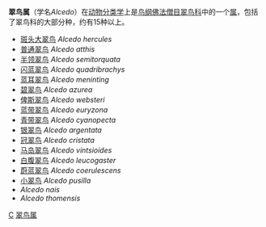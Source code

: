 {{Automatic taxobox
| taxon = Alcedo
| authority = 
| image = Alcedo atthis 2 (Marek Szczepanek).jpg
| image_caption = [[普通翠鸟|普通翠鸟]]
| subdivision_ranks = [[种_(生物)|种]]
| subdivision = 
* [[斑头大翠鸟|斑头大翠鸟]] ''A. hercules''
* [[普通翠鸟|普通翠鸟]] ''A. atthis''
* [[半领翠鸟|半领翠鸟]] ''A. semitorquata''
* [[闪蓝翠鸟|闪蓝翠鸟]] ''A. quadribrachys''
* [[蓝耳翠鸟|蓝耳翠鸟]] ''A. meninting''
* [[碧翠鸟|碧翠鸟]] ''A. azurea''
* [[俾斯翠鸟|俾斯翠鸟]] ''A. websteri''
* [[蓝带翠鸟|蓝带翠鸟]] ''A. euryzona''
* [[青带翠鸟|青带翠鸟]] ''A. cyanopecta''
* [[银翠鸟|银翠鸟]] ''A. argentata''
* [[冠翠鸟|冠翠鸟]] ''A. cristata''
* [[马岛翠鸟|马岛翠鸟]] ''A. vintsioides''
* [[白腹翠鸟|白腹翠鸟]] ''A. leucogaster''
* [[蔚蓝翠鸟|蔚蓝翠鸟]] ''A. coerulescens''
* [[小翠鸟|小翠鸟]] ''A. pusilla''
* ''A. nais''
* ''A. thomensis''
}}

'''翠鸟属'''（学名''Alcedo''）在[[动物分类学|动物分类学]]上是[[鸟纲|鸟纲]][[佛法僧目|佛法僧目]][[翠鸟科|翠鸟科]]中的一个[[属_(生物)|属]]，包括了翠鸟科的大部分种，约有15种以上。

* [[斑头大翠鸟|斑头大翠鸟]] ''Alcedo hercules''
* [[普通翠鸟|普通翠鸟]] ''Alcedo atthis''
* [[半领翠鸟|半领翠鸟]] ''Alcedo semitorquata''
* [[闪蓝翠鸟|闪蓝翠鸟]] ''Alcedo quadribrachys''
* [[蓝耳翠鸟|蓝耳翠鸟]] ''Alcedo meninting''
* [[碧翠鸟|碧翠鸟]] ''Alcedo azurea''
* [[俾斯翠鸟|俾斯翠鸟]] ''Alcedo websteri''
* [[蓝带翠鸟|蓝带翠鸟]] ''Alcedo euryzona''
* [[青带翠鸟|青带翠鸟]] ''Alcedo cyanopecta''
* [[银翠鸟|银翠鸟]] ''Alcedo argentata''
* [[冠翠鸟|冠翠鸟]] ''Alcedo cristata''
* [[马岛翠鸟|马岛翠鸟]] ''Alcedo vintsioides''
* [[白腹翠鸟|白腹翠鸟]] ''Alcedo leucogaster''
* [[蔚蓝翠鸟|蔚蓝翠鸟]] ''Alcedo coerulescens''
* [[小翠鸟|小翠鸟]] ''Alcedo pusilla''
* ''Alcedo nais''
* ''Alcedo thomensis''

{{Taxonbar|from=Q583551}}
[[Category:翠鸟科|C]]
[[Category:翠鸟属|]]
{{bird-stub}}